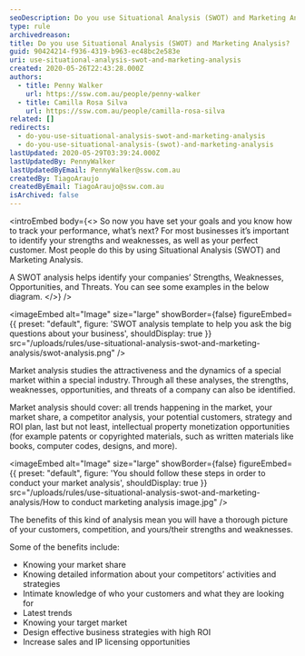 ```yaml
---
seoDescription: Do you use Situational Analysis (SWOT) and Marketing Analysis to identify strengths, weaknesses, opportunities, and threats in your business?
type: rule
archivedreason:
title: Do you use Situational Analysis (SWOT) and Marketing Analysis?
guid: 90424214-f936-4319-b963-ec48bc2e583e
uri: use-situational-analysis-swot-and-marketing-analysis
created: 2020-05-26T22:43:28.000Z
authors:
  - title: Penny Walker
    url: https://ssw.com.au/people/penny-walker
  - title: Camilla Rosa Silva
    url: https://ssw.com.au/people/camilla-rosa-silva
related: []
redirects:
  - do-you-use-situational-analysis-swot-and-marketing-analysis
  - do-you-use-situational-analysis-(swot)-and-marketing-analysis
lastUpdated: 2020-05-29T03:39:24.000Z
lastUpdatedBy: PennyWalker
lastUpdatedByEmail: PennyWalker@ssw.com.au
createdBy: TiagoAraujo
createdByEmail: TiagoAraujo@ssw.com.au
isArchived: false
---
```


<introEmbed
  body={<>
So now you have set your goals and you know how to track your performance, what’s next? For most businesses it’s important to identify your strengths and weaknesses, as well as your perfect customer. Most people do this by using Situational Analysis (SWOT) and Marketing Analysis.

A SWOT analysis helps identify your companies’ Strengths, Weaknesses, Opportunities, and Threats. You can see some examples in the below diagram.
  </>}
/>

<imageEmbed
  alt="Image"
  size="large"
  showBorder={false}
  figureEmbed={{
    preset: "default",
    figure: 'SWOT analysis template to help you ask the big questions about your business',
    shouldDisplay: true
  }}
  src="/uploads/rules/use-situational-analysis-swot-and-marketing-analysis/swot-analysis.png"
/>

Market analysis studies the attractiveness and the dynamics of a special market within a special industry. Through all these analyses, the strengths, weaknesses, opportunities, and threats of a company can also be identified.

Market analysis should cover: all trends happening in the market, your market share, a competitor analysis, your potential customers, strategy and ROI plan, last but not least, intellectual property monetization opportunities (for example patents or copyrighted materials, such as written materials like books, computer codes, designs, and more).


<imageEmbed
  alt="Image"
  size="large"
  showBorder={false}
  figureEmbed={{
    preset: "default",
    figure: 'You should follow these steps in order to conduct your market analysis',
    shouldDisplay: true
  }}
  src="/uploads/rules/use-situational-analysis-swot-and-marketing-analysis/How to conduct marketing analysis image.jpg"
/>

The benefits of this kind of analysis mean you will have a thorough picture of your customers, competition, and yours/their strengths and weaknesses.

Some of the benefits include:

- Knowing your market share
- Knowing detailed information about your competitors’ activities and strategies
- Intimate knowledge of who your customers and what they are looking for
- Latest trends
- Knowing your target market
- Design effective business strategies with high ROI
- Increase sales and IP licensing opportunities
